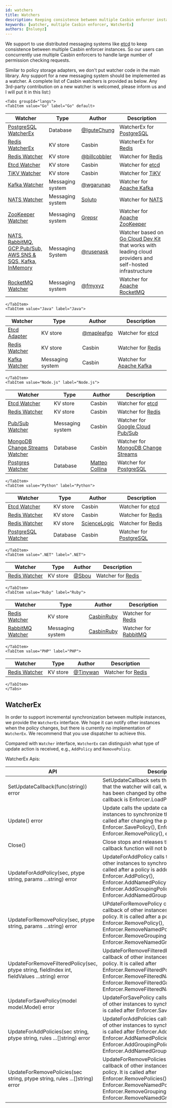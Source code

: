 ```yaml
---
id: watchers
title: Watchers
description: Keeping consistence between multiple Casbin enforcer instances
keywords: [watcher, multiple Casbin enforcer, WatcherEx]
authors: [hsluoyz]
---
```




We support to use distributed messaging systems like [etcd](https://github.com/coreos/etcd) to keep consistence between multiple Casbin enforcer instances. So our users can concurrently use multiple Casbin enforcers to handle large number of permission checking requests.

Similar to policy storage adapters, we don't put watcher code in the main library. Any support for a new messaging system should be implemented as a watcher. A complete list of Casbin watchers is provided as below. Any 3rd-party contribution on a new watcher is welcomed, please inform us and I will put it in this list:)

```mdx-code-block
<Tabs groupId="langs">
<TabItem value="Go" label="Go" default>
```

| Watcher                                                                                                            | Type             | Author                                         | Description                                                                                                                      |
|--------------------------------------------------------------------------------------------------------------------|------------------|------------------------------------------------|----------------------------------------------------------------------------------------------------------------------------------|
| [PostgreSQL WatcherEx](https://github.com/IguteChung/casbin-psql-watcher)                                          | Database         | [@IguteChung](https://github.com/IguteChung)   | WatcherEx for [PostgreSQL](https://www.postgresql.org/)                                                                          |
| [Redis WatcherEx](https://github.com/casbin/redis-watcher)                                                         | KV store         | Casbin                                         | WatcherEx for [Redis](http://redis.io/)                                                                                          |
| [Redis Watcher](https://github.com/billcobbler/casbin-redis-watcher)                                               | KV store         | [@billcobbler](https://github.com/billcobbler) | Watcher for [Redis](http://redis.io/)                                                                                            |
| [Etcd Watcher](https://github.com/casbin/etcd-watcher)                                                             | KV store         | Casbin                                         | Watcher for [etcd](https://github.com/coreos/etcd)                                                                               |
| [TiKV Watcher](https://github.com/casbin/tikv-watcher)                                                             | KV store         | Casbin                                         | Watcher for [TiKV](https://github.com/tikv/tikv)                                                                                 |
| [Kafka Watcher](https://github.com/wgarunap/casbin-kafka-watcher)                                                  | Messaging system | [@wgarunap](https://github.com/wgarunap)       | Watcher for [Apache Kafka](https://kafka.apache.org/)                                                                            |
| [NATS Watcher](https://github.com/Soluto/casbin-nats-watcher)                                                      | Messaging system | [Soluto](https://github.com/Soluto)            | Watcher for [NATS](https://nats.io/)                                                                                             |
| [ZooKeeper Watcher](https://github.com/grepsr/casbin-zk-watcher)                                                   | Messaging system | [Grepsr](https://github.com/grepsr)            | Watcher for [Apache ZooKeeper](https://zookeeper.apache.org/)                                                                    |
| [NATS, RabbitMQ, GCP Pub/Sub, AWS SNS & SQS, Kafka, InMemory](https://github.com/rusenask/casbin-go-cloud-watcher) | Messaging System | [@rusenask](https://github.com/rusenask/)      | Watcher based on [Go Cloud Dev Kit](https://gocloud.dev/) that works with leading cloud providers and self-hosted infrastructure |
| [RocketMQ Watcher](https://github.com/fmyxyz/casbin-rocketmq-watcher)                                              | Messaging system | [@fmyxyz](https://github.com/fmyxyz)           | Watcher for [Apache RocketMQ](https://rocketmq.apache.org/)                                                                      |

```mdx-code-block
</TabItem>
<TabItem value="Java" label="Java">
```

| Watcher                                                    | Type             | Author                                     | Description                                           |
|------------------------------------------------------------|------------------|--------------------------------------------|-------------------------------------------------------|
| [Etcd Adapter](https://github.com/mapleafgo/jcasbin-extra) | KV store         | [@mapleafgo](https://github.com/mapleafgo) | Watcher for [etcd](https://github.com/coreos/etcd)    |
| [Redis Watcher](https://github.com/jcasbin/redis-watcher)  | KV store         | Casbin                                     | Watcher for [Redis](http://redis.io/)                 |
| [Kafka Watcher](https://github.com/jcasbin/kafka-watcher)  | Messaging system | Casbin                                     | Watcher for [Apache Kafka](https://kafka.apache.org/) |

```mdx-code-block
</TabItem>
<TabItem value="Node.js" label="Node.js">
```

| Watcher                                                                                     | Type             | Author                                         | Description                                                                              |
|---------------------------------------------------------------------------------------------|------------------|------------------------------------------------|------------------------------------------------------------------------------------------|
| [Etcd Watcher](https://github.com/node-casbin/etcd-watcher)                                 | KV store         | Casbin                                         | Watcher for [etcd](https://github.com/coreos/etcd)                                       |
| [Redis Watcher](https://github.com/node-casbin/redis-watcher)                               | KV store         | Casbin                                         | Watcher for [Redis](http://redis.io/)                                                    |
| [Pub/Sub Watcher](https://github.com/node-casbin/pubsub-watcher)                            | Messaging system | Casbin                                         | Watcher for [Google Cloud Pub/Sub](https://cloud.google.com/pubsub/docs)                 |
| [MongoDB Change Streams Watcher](https://github.com/node-casbin/mongo-changestream-watcher) | Database         | Casbin                                         | Watcher for [MongoDB Change Streams](https://www.mongodb.com/docs/manual/changeStreams/) |
| [Postgres Watcher](https://github.com/mcollina/casbin-pg-watcher)                           | Database         | [Matteo Collina](https://github.com/mcollina/) | Watcher for [PostgreSQL](https://www.postgresql.org/)                                    |

```mdx-code-block
</TabItem>
<TabItem value="Python" label="Python">
```

| Watcher                                                                     | Type     | Author                                          | Description                                           |
|-----------------------------------------------------------------------------|----------|-------------------------------------------------|-------------------------------------------------------|
| [Etcd Watcher](https://github.com/pycasbin/etcd-watcher)                    | KV store | Casbin                                          | Watcher for [etcd](https://github.com/coreos/etcd)    |
| [Redis Watcher](https://github.com/pycasbin/redis-watcher)                  | KV store | Casbin                                          | Watcher for [Redis](http://redis.io/)                 |
| [Redis Watcher](https://github.com/ScienceLogic/flask-casbin-redis-watcher) | KV store | [ScienceLogic](https://github.com/ScienceLogic) | Watcher for [Redis](http://redis.io/)                 |
| [PostgreSQL Watcher](https://github.com/pycasbin/postgresql-watcher)        | Database | Casbin                                          | Watcher for [PostgreSQL](https://www.postgresql.org/) |

```mdx-code-block
</TabItem>
<TabItem value=".NET" label=".NET">
```

| Watcher                                                           | Type     | Author                           | Description                           |
|-------------------------------------------------------------------|----------|----------------------------------|---------------------------------------|
| [Redis Watcher](https://github.com/Sbou/Casbin.NET-Redis-Watcher) | KV store | [@Sbou](https://github.com/Sbou) | Watcher for [Redis](http://redis.io/) |

```mdx-code-block
</TabItem>
<TabItem value="Ruby" label="Ruby">
```

| Watcher                                                                        | Type             | Author                                      | Description                                       |
|--------------------------------------------------------------------------------|------------------|---------------------------------------------|---------------------------------------------------|
| [Redis Watcher](https://github.com/CasbinRuby/casbin-ruby-redis-watcher)       | KV store         | [CasbinRuby](https://github.com/CasbinRuby) | Watcher for [Redis](http://redis.io/)             |
| [RabbitMQ Watcher](https://github.com/CasbinRuby/casbin-ruby-rabbitmq-watcher) | Messaging system | [CasbinRuby](https://github.com/CasbinRuby) | Watcher for [RabbitMQ](https://www.rabbitmq.com/) |

```mdx-code-block
</TabItem>
<TabItem value="PHP" label="PHP">
```

| Watcher                                                          | Type     | Author                                 | Description                           |
|------------------------------------------------------------------|----------|----------------------------------------|---------------------------------------|
| [Redis Watcher](https://github.com/php-casbin/webman-permission) | KV store | [@Tinywan](https://github.com/Tinywan) | Watcher for [Redis](http://redis.io/) |

```mdx-code-block
</TabItem>
</Tabs>
```

## WatcherEx

In order to support incremental synchronization between multiple instances, we provide the `WatcherEx` interface. We hope it can notify other instances when the policy changes, but there is currently no implementation of `WatcherEx`. We recommend that you use dispatcher to achieve this.

Compared with `Watcher` interface, `WatcherEx` can distinguish what type of update action is received, e.g., `AddPolicy` and `RemovePolicy`.

WatcherEx Apis:

| API                                                                                           | Description                                                                                                                                                                                                                                                                                 |
|-----------------------------------------------------------------------------------------------|---------------------------------------------------------------------------------------------------------------------------------------------------------------------------------------------------------------------------------------------------------------------------------------------|
| SetUpdateCallback(func(string)) error                                                         | SetUpdateCallback sets the callback function that the watcher will call, when the policy in DB has been changed by other instances. A classic callback is Enforcer.LoadPolicy().                                                                                                            |
| Update() error                                                                                | Update calls the update callback of other instances to synchronize their policy. It is usually called after changing the policy in DB, like Enforcer.SavePolicy(), Enforcer.AddPolicy(), Enforcer.RemovePolicy(), etc.                                                                      |
| Close()                                                                                       | Close stops and releases the watcher, the callback function will not be called any more.                                                                                                                                                                                                    |
| UpdateForAddPolicy(sec, ptype string, params ...string) error                                 | UpdateForAddPolicy calls the update callback of other instances to synchronize their policy. It is called after a policy is added via Enforcer.AddPolicy(), Enforcer.AddNamedPolicy(), Enforcer.AddGroupingPolicy() and Enforcer.AddNamedGroupingPolicy().                                  |
| UpdateForRemovePolicy(sec, ptype string, params ...string) error                              | UPdateForRemovePolicy calls the update callback of other instances to synchronize their policy. It is called after a policy is removed by Enforcer.RemovePolicy(), Enforcer.RemoveNamedPolicy(), Enforcer.RemoveGroupingPolicy() and Enforcer.RemoveNamedGroupingPolicy().                  |
| UpdateForRemoveFilteredPolicy(sec, ptype string, fieldIndex int, fieldValues ...string) error | UpdateForRemoveFilteredPolicy calls the update callback of other instances to synchronize their policy. It is called after Enforcer.RemoveFilteredPolicy(), Enforcer.RemoveFilteredNamedPolicy(), Enforcer.RemoveFilteredGroupingPolicy() and Enforcer.RemoveFilteredNamedGroupingPolicy(). |
| UpdateForSavePolicy(model model.Model) error                                                  | UpdateForSavePolicy calls the update callback of other instances to synchronize their policy. It is called after Enforcer.SavePolicy()                                                                                                                                                      |
| UpdateForAddPolicies(sec string, ptype string, rules ...[]string) error                       | UpdateForAddPolicies calls the update callback of other instances to synchronize their policy. It is called after Enforcer.AddPolicies(), Enforcer.AddNamedPolicies(), Enforcer.AddGroupingPolicies() and Enforcer.AddNamedGroupingPolicies().                                              |
| UpdateForRemovePolicies(sec string, ptype string, rules ...[]string) error                    | UpdateForRemovePolicies calls the update callback of other instances to synchronize their policy. It is called after  Enforcer.RemovePolicies(), Enforcer.RemoveNamedPolicies(), Enforcer.RemoveGroupingPolicies() and Enforcer.RemoveNamedGroupingPolicies().                              |
